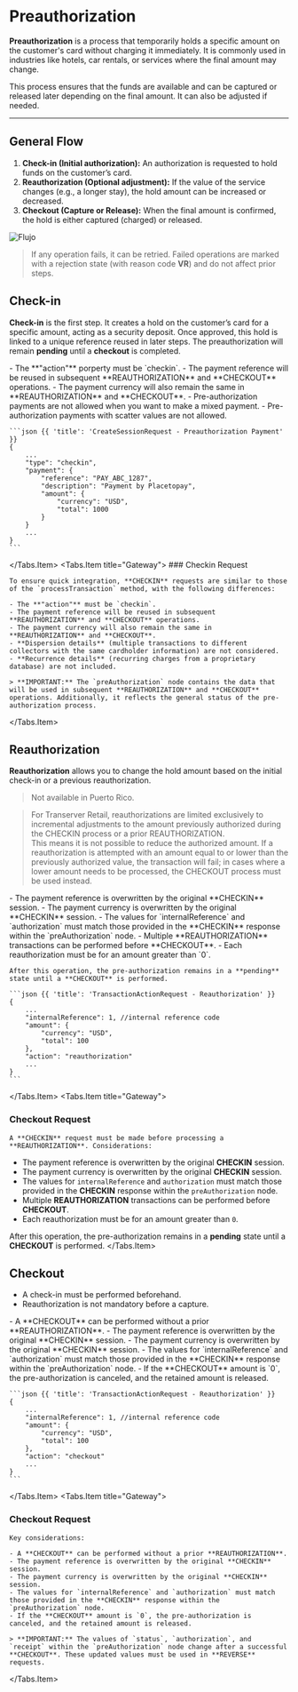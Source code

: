  

# Preauthorization

**Preauthorization** is a process that temporarily holds a specific amount on the customer's card without charging it immediately. It is commonly used in industries like hotels, car rentals, or services where the final amount may change.

This process ensures that the funds are available and can be captured or released later depending on the final amount. It can also be adjusted if needed.

---

## General Flow

1. **Check-in (Initial authorization):** An authorization is requested to hold funds on the customer’s card.
2. **Reauthorization (Optional adjustment):** If the value of the service changes (e.g., a longer stay), the hold amount can be increased or decreased.
3. **Checkout (Capture or Release):** When the final amount is confirmed, the hold is either captured (charged) or released.

![Flujo](/GatewayFlow.png)

> If any operation fails, it can be retried. Failed operations are marked with a rejection state (with reason code **VR**) and do not affect prior steps.

## Check-in

**Check-in** is the first step. It creates a hold on the customer’s card for a specific amount, acting as a security deposit. Once approved, this hold is linked to a unique reference reused in later steps. The preauthorization will remain **pending** until a **checkout** is completed.

<Tabs title="Checkin">
  <Tabs.Item title="Web Checkout">
    - The **"action"** porperty must be `checkin`.
    - The payment reference will be reused in subsequent **REAUTHORIZATION** and **CHECKOUT** operations.
    - The payment currency will also remain the same in **REAUTHORIZATION** and **CHECKOUT**.
    - Pre-authorization payments are not allowed when you want to make a mixed payment.
    - Pre-authorization payments with scatter values are not allowed.

    ```json {{ 'title': 'CreateSessionRequest - Preauthorization Payment' }}
    {
        ...
        "type": "checkin",
        "payment": {
            "reference": "PAY_ABC_1287",
            "description": "Payment by Placetopay",
            "amount": {
                "currency": "USD",
                "total": 1000
            }
        }
        ...
    }
    ```
  </Tabs.Item>
  <Tabs.Item title="Gateway">
    ### Checkin Request

    To ensure quick integration, **CHECKIN** requests are similar to those of the `processTransaction` method, with the following differences:

    - The **"action"** must be `checkin`.
    - The payment reference will be reused in subsequent **REAUTHORIZATION** and **CHECKOUT** operations.
    - The payment currency will also remain the same in **REAUTHORIZATION** and **CHECKOUT**.
    - **Dispersion details** (multiple transactions to different collectors with the same cardholder information) are not considered.
    - **Recurrence details** (recurring charges from a proprietary database) are not included.
    
    > **IMPORTANT:** The `preAuthorization` node contains the data that will be used in subsequent **REAUTHORIZATION** and **CHECKOUT** operations. Additionally, it reflects the general status of the pre-authorization process.
  </Tabs.Item>
</Tabs>

## Reauthorization

**Reauthorization** allows you to change the hold amount based on the initial check-in or a previous reauthorization.

> Not available in Puerto Rico.

> For Transerver Retail, reauthorizations are limited exclusively to incremental adjustments to the amount previously authorized during the CHECKIN process or a prior REAUTHORIZATION.  
> This means it is not possible to reduce the authorized amount. If a reauthorization is attempted with an amount equal to or lower than the previously authorized value, the transaction will fail; in cases where a lower amount needs to be processed, the CHECKOUT process must be used instead.  

<Tabs title="Reauthorization">
  <Tabs.Item title="Web Checkout">
    - The payment reference is overwritten by the original **CHECKIN** session.
    - The payment currency is overwritten by the original **CHECKIN** session.
    - The values for `internalReference` and `authorization` must match those provided in the **CHECKIN** response within the `preAuthorization` node.
    - Multiple **REAUTHORIZATION** transactions can be performed before **CHECKOUT**.
    - Each reauthorization must be for an amount greater than `0`.

    After this operation, the pre-authorization remains in a **pending** state until a **CHECKOUT** is performed.

    ```json {{ 'title': 'TransactionActionRequest - Reauthorization' }}
    {
        ...
        "internalReference": 1, //internal reference code
        "amount": {
            "currency": "USD",
            "total": 100
        },
        "action": "reauthorization"
        ...
    }
    ```
  </Tabs.Item>
  <Tabs.Item title="Gateway">
   ### Checkout Request
    A **CHECKIN** request must be made before processing a **REAUTHORIZATION**. Considerations:

  - The payment reference is overwritten by the original **CHECKIN** session.
  - The payment currency is overwritten by the original **CHECKIN** session.
  - The values for `internalReference` and `authorization` must match those provided in the **CHECKIN** response within the `preAuthorization` node.
  - Multiple **REAUTHORIZATION** transactions can be performed before **CHECKOUT**.
  - Each reauthorization must be for an amount greater than `0`.
  
   After this operation, the pre-authorization remains in a **pending** state until a **CHECKOUT** is performed.
  </Tabs.Item>
</Tabs>

## Checkout

- A check-in must be performed beforehand.
- Reauthorization is not mandatory before a capture.

<Tabs title="Checkout">
  <Tabs.Item title="Web Checkout">
    - A **CHECKOUT** can be performed without a prior **REAUTHORIZATION**.
    - The payment reference is overwritten by the original **CHECKIN** session.
    - The payment currency is overwritten by the original **CHECKIN** session.
    - The values for `internalReference` and `authorization` must match those provided in the **CHECKIN** response within the `preAuthorization` node.
    - If the **CHECKOUT** amount is `0`, the pre-authorization is canceled, and the retained amount is released.

    ```json {{ 'title': 'TransactionActionRequest - Reauthorization' }}
    {
        ...
        "internalReference": 1, //internal reference code
        "amount": {
            "currency": "USD",
            "total": 100
        },
        "action": "checkout"
        ...
    }
    ```
  </Tabs.Item>
  <Tabs.Item title="Gateway">
   ### Checkout Request
 
    Key considerations:
    
    - A **CHECKOUT** can be performed without a prior **REAUTHORIZATION**.
    - The payment reference is overwritten by the original **CHECKIN** session.
    - The payment currency is overwritten by the original **CHECKIN** session.
    - The values for `internalReference` and `authorization` must match those provided in the **CHECKIN** response within the `preAuthorization` node.
    - If the **CHECKOUT** amount is `0`, the pre-authorization is canceled, and the retained amount is released.
    
    > **IMPORTANT:** The values of `status`, `authorization`, and `receipt` within the `preAuthorization` node change after a successful **CHECKOUT**. These updated values must be used in **REVERSE** requests.
  </Tabs.Item>
</Tabs>
